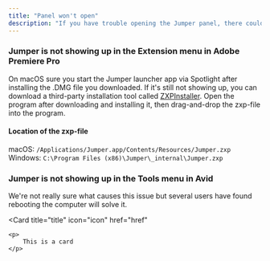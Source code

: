 ```yaml
---
title: "Panel won't open"
description: "If you have trouble opening the Jumper panel, there could be a few different things to check."
---
```


### **Jumper is not showing up in the Extension menu in Adobe Premiere Pro**

On macOS sure you start the Jumper launcher app via Spotlight after installing the .DMG file you downloaded. If it's still not showing up, you can download a third-party installation tool called [ZXPInstaller](https://zxpinstaller.com/). Open the program after downloading and installing it, then drag-and-drop the zxp-file into the program.

#### Location of the zxp-file 

macOS: `/Applications/Jumper.app/Contents/Resources/Jumper.zxp`\
Windows: `C:\Program Files (x86)\Jumper\_internal\Jumper.zxp`

### Jumper is not showing up in the Tools menu in Avid

We're not really sure what causes this issue but several users have found rebooting the computer will solve it.

<Card
    title="title"
    icon="icon"
    href="href"
>
    <p>
        This is a card
    </p>
</Card>
